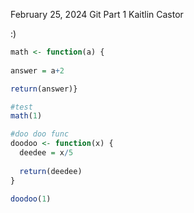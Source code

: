 February 25, 2024
Git Part 1
Kaitlin Castor

:)

```r
math <- function(a) {
  
answer = a+2

return(answer)} 

#test
math(1)

#doo doo func
doodoo <- function(x) {
  deedee = x/5
  
  return(deedee)
}

doodoo(1)
```

